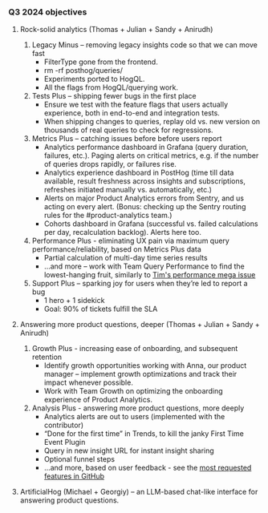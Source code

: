 ### Q3 2024 objectives

1.  Rock-solid analytics (Thomas + Julian + Sandy + Anirudh)
    
    1.  Legacy Minus – removing legacy insights code so that we can move fast
        -  FilterType gone from the frontend.
        -  rm -rf posthog/queries/
        -  Experiments ported to HogQL.
        -  All the flags from HogQL/querying work.
    2.  Tests Plus – shipping fewer bugs in the first place
        -  Ensure we test with the feature flags that users actually experience, both in end-to-end and integration tests.
        -  When shipping changes to queries, replay old vs. new version on thousands of real queries to check for regressions.
    3.  Metrics Plus – catching issues before before users report
        -  Analytics performance dashboard in Grafana (query duration, failures, etc.). Paging alerts on critical metrics, e.g. if the number of queries drops rapidly, or failures rise.
        -  Analytics experience dashboard in PostHog (time till data available, result freshness across insights and subscriptions, refreshes initiated manually vs. automatically, etc.)
        -  Alerts on major Product Analytics errors from Sentry, and us acting on every alert. (Bonus: checking up the Sentry routing rules for the #product-analytics team.)
        -  Cohorts dashboard in Grafana (successful vs. failed calculations per day, recalculation backlog). Alerts here too.
    4. Performance Plus - eliminating UX pain via maximum query performance/reliability, based on Metrics Plus data
        - Partial calculation of multi-day time series results
        - …and more – work with Team Query Performance to find the lowest-hanging fruit, similarly to [Tim's performance mega issue](https://github.com/PostHog/posthog/issues/22413)
    5.  Support Plus – sparking joy for users when they’re led to report a bug
        -  1 hero + 1 sidekick
        -  Goal: 90% of tickets fulfill the SLA
2.  Answering more product questions, deeper (Thomas + Julian + Sandy + Anirudh)
    1.  Growth Plus - increasing ease of onboarding, and subsequent retention
        - Identify growth opportunities working with Anna, our product manager – implement growth optimizations and track their impact whenever possible.
        - Work with Team Growth on optimizing the onboarding experience of Product Analytics.
    2. Analysis Plus - answering more product questions, more deeply
        -  Analytics alerts are out to users (implemented with the contributor)
        -  “Done for the first time” in Trends, to kill the janky First Time Event Plugin
        -  Query in new insight URL for instant insight sharing
        -  Optional funnel steps
        - ...and more, based on user feedback - see the [most requested features in GitHub](https://github.com/PostHog/posthog/issues?q=is%3Aissue+is%3Aopen+label%3Ateam%2Fproduct-analytics+sort%3Acomments-desc)
3.  ArtificialHog (Michael + Georgiy) – an LLM-based chat-like interface for answering product questions.
